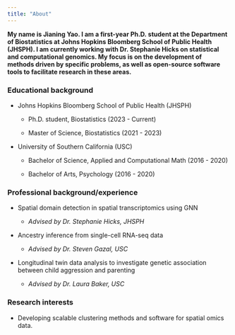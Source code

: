 ```yaml
---
title: "About"
---
```


**My name is Jianing Yao. I am a first-year Ph.D. student at the Department of Biostatistics at Johns Hopkins Bloomberg School of Public Health (JHSPH). I am currently working with Dr. Stephanie Hicks on statistical and computational genomics. My focus is on the development of methods driven by specific problems, as well as open-source software tools to facilitate research in these areas.**

### Educational background

-   Johns Hopkins Bloomberg School of Public Health (JHSPH)

    -   Ph.D. student, Biostatistics (2023 - Current)

    -   Master of Science, Biostatistics (2021 - 2023)

-   University of Southern California (USC)

    -   Bachelor of Science, Applied and Computational Math (2016 - 2020)

    -   Bachelor of Arts, Psychology (2016 - 2020)

### Professional background/experience

-   Spatial domain detection in spatial transcriptomics using GNN

    -   *Advised by Dr. Stephanie Hicks, JHSPH*

-   Ancestry inference from single-cell RNA-seq data

    -   *Advised by Dr. Steven Gazal, USC*

-   Longitudinal twin data analysis to investigate genetic association between child aggression and parenting

    -   *Advised by Dr. Laura Baker, USC*

### Research interests

-   Developing scalable clustering methods and software for spatial omics data.
